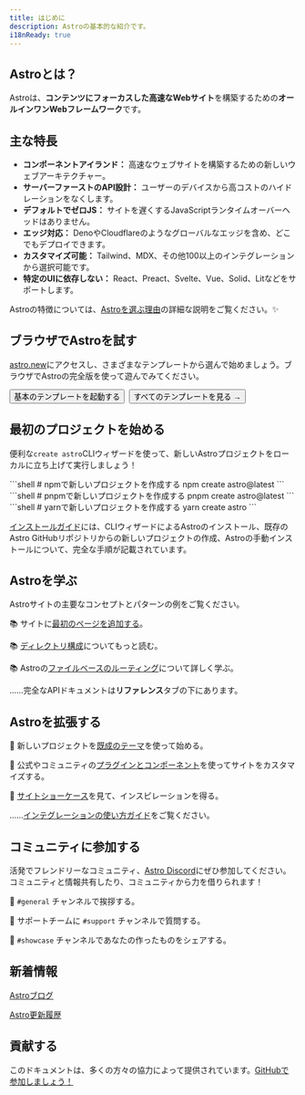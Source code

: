 ```yaml
---
title: はじめに
description: Astroの基本的な紹介です。
i18nReady: true
---
```


<h2>Astroとは？</h2>

Astroは、**コンテンツにフォーカスした高速なWebサイト**を構築するための**オールインワンWebフレームワーク**です。

## 主な特長

- **コンポーネントアイランド：** 高速なウェブサイトを構築するための新しいウェブアーキテクチャー。
- **サーバーファーストのAPI設計：** ユーザーのデバイスから高コストのハイドレーションをなくします。
- **デフォルトでゼロJS：** サイトを遅くするJavaScriptランタイムオーバーヘッドはありません。
- **エッジ対応：** DenoやCloudflareのようなグローバルなエッジを含め、どこでもデプロイできます。
- **カスタマイズ可能：** Tailwind、MDX、その他100以上のインテグレーションから選択可能です。
- **特定のUIに依存しない：** React、Preact、Svelte、Vue、Solid、Litなどをサポートします。

Astroの特徴については、[Astroを選ぶ理由](/ja/concepts/why-astro/)の詳細な説明をご覧ください。✨


## ブラウザでAstroを試す

[astro.new](https://astro.new/)にアクセスし、さまざまなテンプレートから選んで始めましょう。ブラウザでAstroの完全版を使って遊んでみてください。

<div style="display: flex; flex-wrap: wrap; gap: 0.5rem;">
  <Button href="https://astro.new/basics?on=stackblitz">基本のテンプレートを起動する</Button>
  <Button variant="outline" href="https://astro.new/">すべてのテンプレートを見る →</Button>
</div>

## 最初のプロジェクトを始める

便利な`create astro`CLIウィザードを使って、新しいAstroプロジェクトをローカルに立ち上げて実行しましょう！

<PackageManagerTabs>
  <Fragment slot="npm">
  ```shell
  # npmで新しいプロジェクトを作成する
  npm create astro@latest
  ```
  </Fragment>
  <Fragment slot="pnpm">
  ```shell
  # pnpmで新しいプロジェクトを作成する
  pnpm create astro@latest
  ```
  </Fragment>
  <Fragment slot="yarn">
  ```shell
  # yarnで新しいプロジェクトを作成する
  yarn create astro
  ```
  </Fragment>
</PackageManagerTabs>

[インストールガイド](/ja/install/auto/)には、CLIウィザードによるAstroのインストール、既存のAstro GitHubリポジトリからの新しいプロジェクトの作成、Astroの手動インストールについて、完全な手順が記載されています。


## Astroを学ぶ

Astroサイトの主要なコンセプトとパターンの例をご覧ください。

📚 サイトに[最初のページを追加する](/ja/core-concepts/astro-pages/)。

📚 [ディレクトリ構成](/ja/core-concepts/project-structure/)についてもっと読む。

📚 Astroの[ファイルベースのルーティング](/ja/core-concepts/routing/)について詳しく学ぶ。

……完全なAPIドキュメントは**リファレンス**タブの下にあります。


## Astroを拡張する

🧰 新しいプロジェクトを[既成のテーマ](https://astro.build/themes)を使って始める。

🧰 公式やコミュニティの[プラグインとコンポーネント](https://astro.build/integrations/)を使ってサイトをカスタマイズする。

🧰 [サイトショーケース](https://astro.build/showcase)を見て、インスピレーションを得る。

……[インテグレーションの使い方ガイド](/ja/integrations/integrations/)をご覧ください。


## コミュニティに参加する

活発でフレンドリーなコミュニティ、[Astro Discord](https://astro.build/chat)にぜひ参加してください。コミュニティと情報共有したり、コミュニティから力を借りられます！

💬 `#general` チャンネルで挨拶する。

💬 サポートチームに `#support` チャンネルで質問する。

💬 `#showcase` チャンネルであなたの作ったものをシェアする。


## 新着情報

[Astroブログ](https://astro.build/blog/)

[Astro更新履歴](https://github.com/withastro/astro/blob/main/packages/astro/CHANGELOG.md)


## 貢献する

このドキュメントは、多くの方々の協力によって提供されています。[GitHubで参加しましょう！](https://github.com/withastro/docs)

<ContributorList githubRepo="withastro/docs" />
